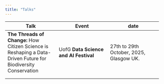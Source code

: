 ```yaml
---
title: "Talks"
---
```


| Talk | Event | date |
|----|----|----|
| **The Threads of Change:** How Citizen Science is Reshaping a Data-Driven Future for Biodiversity Conservation | UofG **Data Science and AI Festival** | 27th to 29th October, 2025, Glasgow UK. |
|  |  |  |
|  |  |  |
